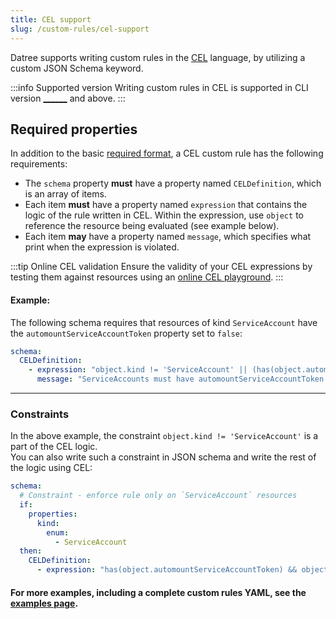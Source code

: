 ```yaml
---
title: CEL support
slug: /custom-rules/cel-support
---
```


Datree supports writing custom rules in the [CEL](https://github.com/google/cel-spec) language, by utilizing a custom JSON Schema keyword.

:::info Supported version
Writing custom rules in CEL is supported in CLI version [______](https://github.com/datreeio/datree/releases/tag/______) and above.
:::

## Required properties

In addition to the basic [required format](/custom-rules/custom-rules-overview#rule-format), a CEL custom rule has the following requirements:

- The `schema` property **must** have a property named `CELDefinition`, which is an array of items.
- Each item **must** have a property named `expression` that contains the logic of the rule written in CEL. Within the expression, use `object` to reference the resource being evaluated (see example below).
- Each item **may** have a property named `message`, which specifies what print when the expression is violated.

:::tip Online CEL validation
Ensure the validity of your CEL expressions by testing them against resources using an [online CEL playground](https://playcel.undistro.io/).
:::

#### Example:

The following schema requires that resources of kind `ServiceAccount` have the `automountServiceAccountToken` property set to `false`:  

```yaml
schema:
  CELDefinition:
    - expression: "object.kind != 'ServiceAccount' || (has(object.automountServiceAccountToken) && object.automountServiceAccountToken == false)"
      message: "ServiceAccounts must have automountServiceAccountToken set to false" # `message` is optional
```

---

### Constraints

In the above example, the constraint `object.kind != 'ServiceAccount'` is a part of the CEL logic.  
You can also write such a constraint in JSON schema and write the rest of the logic using CEL:

```yaml
schema:
  # Constraint - enforce rule only on `ServiceAccount` resources
  if:
    properties:
      kind:
        enum:
          - ServiceAccount
  then:
    CELDefinition:
      - expression: "has(object.automountServiceAccountToken) && object.automountServiceAccountToken == false"
```

#### For more examples, including a complete custom rules YAML, see the [examples page](/custom-rules/examples).
